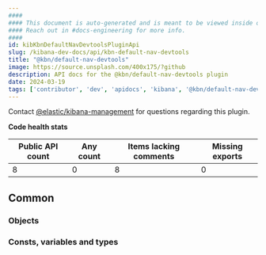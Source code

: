 ```yaml
---
####
#### This document is auto-generated and is meant to be viewed inside our experimental, new docs system.
#### Reach out in #docs-engineering for more info.
####
id: kibKbnDefaultNavDevtoolsPluginApi
slug: /kibana-dev-docs/api/kbn-default-nav-devtools
title: "@kbn/default-nav-devtools"
image: https://source.unsplash.com/400x175/?github
description: API docs for the @kbn/default-nav-devtools plugin
date: 2024-03-19
tags: ['contributor', 'dev', 'apidocs', 'kibana', '@kbn/default-nav-devtools']
---
```




Contact [@elastic/kibana-management](https://github.com/orgs/elastic/teams/kibana-management) for questions regarding this plugin.

**Code health stats**

| Public API count  | Any count | Items lacking comments | Missing exports |
|-------------------|-----------|------------------------|-----------------|
| 8 | 0 | 8 | 0 |

## Common

### Objects
<DocDefinitionList data={kbnDefaultNavDevtoolsObj.common.objects}/>

### Consts, variables and types
<DocDefinitionList data={kbnDefaultNavDevtoolsObj.common.misc}/>

